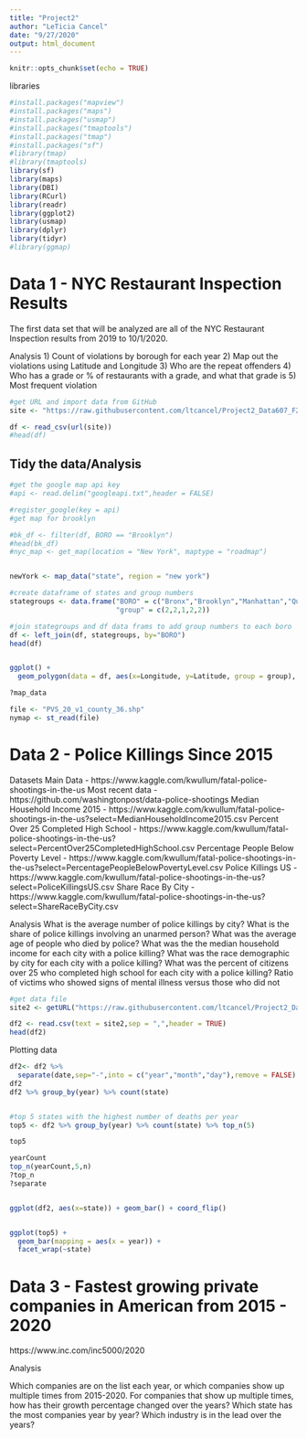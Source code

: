 ```yaml
---
title: "Project2"
author: "LeTicia Cancel"
date: "9/27/2020"
output: html_document
---
```


```r
knitr::opts_chunk$set(echo = TRUE)
```

libraries
```r
#install.packages("mapview")
#install.packages("maps")
#install.packages("usmap")
#install.packages("tmaptools")
#install.packages("tmap")
#install.packages("sf")
#library(tmap)
#library(tmaptools)
library(sf)
library(maps)
library(DBI)
library(RCurl)
library(readr)
library(ggplot2)
library(usmap)
library(dplyr)
library(tidyr)
#library(ggmap)
```

# Data 1 - NYC Restaurant Inspection Results

The first data set that will be analyzed are all of the NYC Restaurant Inspection results from 2019 to 10/1/2020. 

Analysis
1) Count of violations by borough for each year
2) Map out the violations using Latitude and Longitude
3) Who are the repeat offenders
4) Who has a grade or % of restaurants with a grade, and what that grade is
5) Most frequent violation

```r
#get URL and import data from GitHub
site <- "https://raw.githubusercontent.com/ltcancel/Project2_Data607_F20/master/DOHMH_New_York_City_Restaurant_Inspection_Results.csv"

df <- read_csv(url(site))
#head(df)
```
## Tidy the data/Analysis
```r
#get the google map api key
#api <- read.delim("googleapi.txt",header = FALSE)

#register_google(key = api)
#get map for brooklyn

#bk_df <- filter(df, BORO == "Brooklyn")
#head(bk_df)
#nyc_map <- get_map(location = "New York", maptype = "roadmap")


newYork <- map_data("state", region = "new york")

#create dataframe of states and group numbers
stategroups <- data.frame("BORO" = c("Bronx","Brooklyn","Manhattan","Queens","Staten Island"),
                          "group" = c(2,2,1,2,2))

#join stategroups and df data frams to add group numbers to each boro
df <- left_join(df, stategroups, by="BORO")
head(df)


ggplot() + 
  geom_polygon(data = df, aes(x=Longitude, y=Latitude, group = group), color="black", fill="lightblue")

?map_data
```

```r
file <- "PVS_20_v1_county_36.shp"
nymap <- st_read(file)
```


# Data 2 - Police Killings Since 2015
Datasets 
Main Data - https://www.kaggle.com/kwullum/fatal-police-shootings-in-the-us
Most recent data - https://github.com/washingtonpost/data-police-shootings
Median Household Income 2015 - https://www.kaggle.com/kwullum/fatal-police-shootings-in-the-us?select=MedianHouseholdIncome2015.csv
Percent Over 25 Completed High School - https://www.kaggle.com/kwullum/fatal-police-shootings-in-the-us?select=PercentOver25CompletedHighSchool.csv
Percentage People Below Poverty Level - https://www.kaggle.com/kwullum/fatal-police-shootings-in-the-us?select=PercentagePeopleBelowPovertyLevel.csv
Police Killings US - https://www.kaggle.com/kwullum/fatal-police-shootings-in-the-us?select=PoliceKillingsUS.csv
Share Race By City - https://www.kaggle.com/kwullum/fatal-police-shootings-in-the-us?select=ShareRaceByCity.csv

Analysis
What is the average number of police killings by city?
What is the share of police killings involving an unarmed person?
What was the average age of people who died by police?
What was the the median household income for each city with a police killing?
What was the race demographic by city for each city with a police killing?
What was the percent of citizens over 25 who completed high school for each city with a police killing?
Ratio of victims who showed signs of mental illness versus those who did not

```r
#get data file
site2 <- getURL("https://raw.githubusercontent.com/ltcancel/Project2_Data607_F20/master/fatal-police-shootings-data.csv")

df2 <- read.csv(text = site2,sep = ",",header = TRUE)
head(df2)

```
Plotting data
```r
df2<- df2 %>%
  separate(date,sep="-",into = c("year","month","day"),remove = FALSE)
df2
df2 %>% group_by(year) %>% count(state)


#top 5 states with the highest number of deaths per year
top5 <- df2 %>% group_by(year) %>% count(state) %>% top_n(5)

top5

yearCount
top_n(yearCount,5,n)
?top_n
?separate


ggplot(df2, aes(x=state)) + geom_bar() + coord_flip()


ggplot(top5) +
  geom_bar(mapping = aes(x = year)) +
  facet_wrap(~state)
```


# Data 3 - Fastest growing private companies in American from 2015 - 2020
https://www.inc.com/inc5000/2020

Analysis
 
Which companies are on the list each year, or which companies show up multiple times from 2015-2020.
For companies that show up multiple times, how has their growth percentage changed over the years?
Which state has the most companies year by year?
Which industry is in the lead over the years?

 

